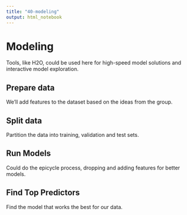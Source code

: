 ```yaml
---
title: "40-modeling"
output: html_notebook
---
```


# Modeling

Tools, like H2O, could be used here for high-speed model solutions and interactive model exploration. 

## Prepare data

We'll add features to the dataset based on the ideas from the group.



## Split data

Partition the data into training, validation and test sets.



## Run Models

Could do the epicycle process, dropping and adding features for better models.


## Find Top Predictors

Find the model that works the best for our data.